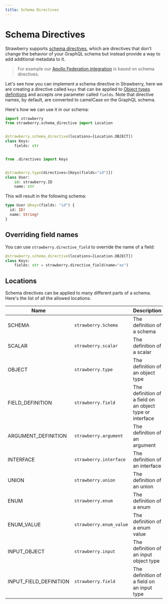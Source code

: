 ```yaml
---
title: Schema Directives
---
```


# Schema Directives

Strawberry supports
[schema directives](https://spec.graphql.org/June2018/#TypeSystemDirectiveLocation),
which are directives that don't change the behavior of your GraphQL schema but
instead provide a way to add additional metadata to it.

> For example our [Apollo Federation integration](/docs/guides/federation) is
> based on schema directives.
> 


Let's see how you can implement a schema directive in Strawberry, here we are
creating a directive called `keys` that can be applied to
[Object types definitions](/docs/types/object-types) and accepts one parameter called
`fields`. Note that directive names, by default, are converted to camelCase on
the GraphQL schema.

Here's how we can use it in our schema:

```python
import strawberry
from strawberry.schema_directive import Location


@strawberry.schema_directive(locations=[Location.OBJECT])
class Keys:
    fields: str


from .directives import Keys


@strawberry.type(directives=[Keys(fields="id")])
class User:
    id: strawberry.ID
    name: str
```

This will result in the following schema:

```graphql
type User @keys(fields: "id") {
  id: ID!
  name: String!
}
```

## Overriding field names

You can use `strawberry.directive_field` to override the name of a field:

```python
@strawberry.schema_directive(locations=[Location.OBJECT])
class Keys:
    fields: str = strawberry.directive_field(name="as")
```

## Locations

Schema directives can be applied to many different parts of a schema. Here's the
list of all the allowed locations:

| Name                   |                         | Description                                              |
| ---------------------- | ----------------------- | -------------------------------------------------------- |
| SCHEMA                 | `strawberry.Schema`     | The definition of a schema                               |
| SCALAR                 | `strawberry.scalar`     | The definition of a scalar                               |
| OBJECT                 | `strawberry.type`       | The definition of an object type                         |
| FIELD_DEFINITION       | `strawberry.field`      | The definition of a field on an object type or interface |
| ARGUMENT_DEFINITION    | `strawberry.argument`   | The definition of an argument                            |
| INTERFACE              | `strawberry.interface`  | The definition of an interface                           |
| UNION                  | `strawberry.union`      | The definition of an union                               |
| ENUM                   | `strawberry.enum`       | The definition of a enum                                 |
| ENUM_VALUE             | `strawberry.enum_value` | The definition of a enum value                           |
| INPUT_OBJECT           | `strawberry.input`      | The definition of an input object type                   |
| INPUT_FIELD_DEFINITION | `strawberry.field`      | The definition of a field on an input type               |